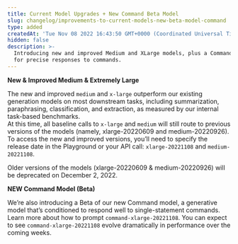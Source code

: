 ```yaml
---
title: Current Model Upgrades + New Command Beta Model
slug: changelog/improvements-to-current-models-new-beta-model-command
type: added
createdAt: 'Tue Nov 08 2022 16:43:50 GMT+0000 (Coordinated Universal Time)'
hidden: false
description: >-
  Introducing new and improved Medium and XLarge models, plus a Command model
  for precise responses to commands.
---
```

**New & Improved Medium & Extremely Large**

The new and improved `medium` and `x-large` outperform our existing generation models on most downstream tasks, including summarization, paraphrasing, classification, and extraction, as measured by our internal task-based benchmarks.  
At this time, all baseline calls to `x-large` and `medium` will still route to previous versions of the models (namely, xlarge-20220609 and  medium-20220926). To access the new and improved versions, you’ll need to specify the release date in the Playground or your API call: `xlarge-20221108` and `medium-20221108`. 

Older versions of the models (xlarge-20220609 & medium-20220926) will be deprecated on December 2, 2022.

**NEW Command Model (Beta)**

We’re also introducing a Beta of our new Command model, a generative model that’s conditioned to respond well to single-statement commands. Learn more about how to prompt `command-xlarge-20221108`. You can expect to see `command-xlarge-20221108` evolve dramatically in performance over the coming weeks.
